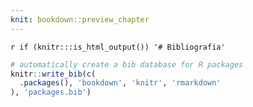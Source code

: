 ```yaml
---
knit: bookdown::preview_chapter
---
```


`r if (knitr:::is_html_output()) '# Bibliografia'`

```r
# automatically create a bib database for R packages
knitr::write_bib(c(
  .packages(), 'bookdown', 'knitr', 'rmarkdown'
), 'packages.bib')
```
